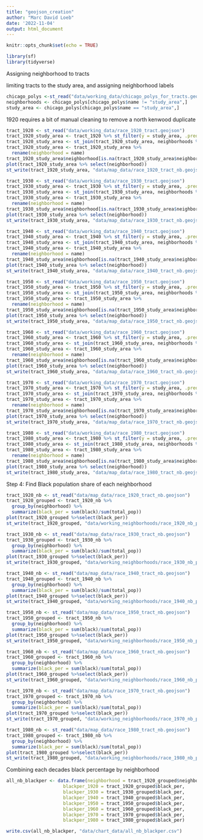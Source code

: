 ```yaml
---
title: "geojson_creation"
author: "Marc David Loeb"
date: '2022-11-04'
output: html_document
---
```


```r
knitr::opts_chunk$set(echo = TRUE)
```


```r
library(sf)
library(tidyverse)
```


Assigning neighborhood to tracts

limiting tracts to the study area, and assigning neighborhood labels
```r
chicago_polys <-st_read("data/working_data/chicago_polys_for_tracts.geojson")
neighborhoods <- chicago_polys[chicago_polys$name != "study_area",]
study_area <- chicago_polys[chicago_polys$name == "study_area",]
```

1920 requires a bit of manual cleaning to remove a north kenwood duplicate
```r
tract_1920 <- st_read("data/working_data/race_1920_tract.geojson")
tract_1920_study_area <- tract_1920 %>% st_filter(y = study_area, .predicate = st_intersects)
tract_1920_study_area <- st_join(tract_1920_study_area, neighborhoods %>% select(-id))
tract_1920_study_area <- tract_1920_study_area %>% 
  rename(neighborhood = name)
tract_1920_study_area$neighborhood[is.na(tract_1920_study_area$neighborhood)] = "other"
plot(tract_1920_study_area %>% select(neighborhood))
st_write(tract_1920_study_area, "data/map_data/race_1920_tract_nb.geojson")
```

```r
tract_1930 <- st_read("data/working_data/race_1930_tract.geojson")
tract_1930_study_area <- tract_1930 %>% st_filter(y = study_area, .predicate = st_intersects)
tract_1930_study_area <- st_join(tract_1930_study_area, neighborhoods %>% select(-id))
tract_1930_study_area <- tract_1930_study_area %>% 
  rename(neighborhood = name)
tract_1930_study_area$neighborhood[is.na(tract_1930_study_area$neighborhood)] = "other"
plot(tract_1930_study_area %>% select(neighborhood))
st_write(tract_1930_study_area, "data/map_data/race_1930_tract_nb.geojson")
```

```r
tract_1940 <- st_read("data/working_data/race_1940_tract.geojson")
tract_1940_study_area <- tract_1940 %>% st_filter(y = study_area, .predicate = st_intersects)
tract_1940_study_area <- st_join(tract_1940_study_area, neighborhoods %>% select(-id))
tract_1940_study_area <- tract_1940_study_area %>% 
  rename(neighborhood = name)
tract_1940_study_area$neighborhood[is.na(tract_1940_study_area$neighborhood)] = "other"
plot(tract_1940_study_area %>% select(neighborhood))
st_write(tract_1940_study_area, "data/map_data/race_1940_tract_nb.geojson")
```

```r
tract_1950 <- st_read("data/working_data/race_1950_tract.geojson")
tract_1950_study_area <- tract_1950 %>% st_filter(y = study_area, .predicate = st_intersects)
tract_1950_study_area <- st_join(tract_1950_study_area, neighborhoods %>% select(-id))
tract_1950_study_area <- tract_1950_study_area %>% 
  rename(neighborhood = name)
tract_1950_study_area$neighborhood[is.na(tract_1950_study_area$neighborhood)] = "other"
plot(tract_1950_study_area %>% select(neighborhood))
st_write(tract_1950_study_area, "data/map_data/race_1950_tract_nb.geojson")
```

```r
tract_1960 <- st_read("data/working_data/race_1960_tract.geojson")
tract_1960_study_area <- tract_1960 %>% st_filter(y = study_area, .predicate = st_intersects)
tract_1960_study_area <- st_join(tract_1960_study_area, neighborhoods %>% select(-id))
tract_1960_study_area <- tract_1960_study_area %>% 
  rename(neighborhood = name)
tract_1960_study_area$neighborhood[is.na(tract_1960_study_area$neighborhood)] = "other"
plot(tract_1960_study_area %>% select(neighborhood))
st_write(tract_1960_study_area, "data/map_data/race_1960_tract_nb.geojson")
```

```r
tract_1970 <- st_read("data/working_data/race_1970_tract.geojson")
tract_1970_study_area <- tract_1970 %>% st_filter(y = study_area, .predicate = st_intersects)
tract_1970_study_area <- st_join(tract_1970_study_area, neighborhoods %>% select(-id))
tract_1970_study_area <- tract_1970_study_area %>% 
  rename(neighborhood = name)
tract_1970_study_area$neighborhood[is.na(tract_1970_study_area$neighborhood)] = "other"
plot(tract_1970_study_area %>% select(neighborhood))
st_write(tract_1970_study_area, "data/map_data/race_1970_tract_nb.geojson")
```

```r
tract_1980 <- st_read("data/working_data/race_1980_tract.geojson")
tract_1980_study_area <- tract_1980 %>% st_filter(y = study_area, .predicate = st_intersects)
tract_1980_study_area <- st_join(tract_1980_study_area, neighborhoods %>% select(-id))
tract_1980_study_area <- tract_1980_study_area %>% 
  rename(neighborhood = name)
tract_1980_study_area$neighborhood[is.na(tract_1980_study_area$neighborhood)] = "other"
plot(tract_1980_study_area %>% select(neighborhood))
st_write(tract_1980_study_area, "data/map_data/race_1980_tract_nb.geojson")
```




Step 4: Find Black population share of each neighborhood
```r
tract_1920_nb <- st_read("data/map_data/race_1920_tract_nb.geojson")
tract_1920_grouped <- tract_1920_nb %>%
  group_by(neighborhood) %>%
  summarize(black_per = sum(black)/sum(total_pop))
plot(tract_1920_grouped %>%select(black_per))
st_write(tract_1920_grouped, "data/working_neighborhoods/race_1920_nb_per.geojson")
```

```r
tract_1930_nb <- st_read("data/map_data/race_1930_tract_nb.geojson")
tract_1930_grouped <- tract_1930_nb %>%
  group_by(neighborhood) %>%
  summarize(black_per = sum(black)/sum(total_pop))
plot(tract_1930_grouped %>%select(black_per))
st_write(tract_1930_grouped, "data/working_neighborhoods/race_1930_nb_per.geojson")
```

```r
tract_1940_nb <- st_read("data/map_data/race_1940_tract_nb.geojson")
tract_1940_grouped <- tract_1940_nb %>%
  group_by(neighborhood) %>%
  summarize(black_per = sum(black)/sum(total_pop))
plot(tract_1940_grouped %>%select(black_per))
st_write(tract_1940_grouped, "data/working_neighborhoods/race_1940_nb_per.geojson")
```

```r
tract_1950_nb <- st_read("data/map_data/race_1950_tract_nb.geojson")
tract_1950_grouped <- tract_1950_nb %>%
  group_by(neighborhood) %>%
  summarize(black_per = sum(black)/sum(total_pop))
plot(tract_1950_grouped %>%select(black_per))
st_write(tract_1950_grouped, "data/working_neighborhoods/race_1950_nb_per.geojson")
```

```r
tract_1960_nb <- st_read("data/map_data/race_1960_tract_nb.geojson")
tract_1960_grouped <- tract_1960_nb %>%
  group_by(neighborhood) %>%
  summarize(black_per = sum(black)/sum(total_pop))
plot(tract_1960_grouped %>%select(black_per))
st_write(tract_1960_grouped, "data/working_neighborhoods/race_1960_nb_per.geojson")
```

```r
tract_1970_nb <- st_read("data/map_data/race_1970_tract_nb.geojson")
tract_1970_grouped <- tract_1970_nb %>%
  group_by(neighborhood) %>%
  summarize(black_per = sum(black)/sum(total_pop))
plot(tract_1970_grouped %>%select(black_per))
st_write(tract_1970_grouped, "data/working_neighborhoods/race_1970_nb_per.geojson")
```

```r
tract_1980_nb <- st_read("data/map_data/race_1980_tract_nb.geojson")
tract_1980_grouped <- tract_1980_nb %>%
  group_by(neighborhood) %>%
  summarize(black_per = sum(black)/sum(total_pop))
plot(tract_1980_grouped %>%select(black_per))
st_write(tract_1980_grouped, "data/working_neighborhoods/race_1980_nb_per.geojson")

```

Combining each decades black percentage by neighborhood

```r
all_nb_blackper <- data.frame(neighborhood = tract_1920_grouped$neighborhood,
                     blackper_1920 = tract_1920_grouped$black_per,
                     blackper_1930 = tract_1930_grouped$black_per,
                     blackper_1940 = tract_1940_grouped$black_per,
                     blackper_1950 = tract_1950_grouped$black_per,
                     blackper_1960 = tract_1960_grouped$black_per,
                     blackper_1970 = tract_1970_grouped$black_per,
                     blackper_1980 = tract_1980_grouped$black_per)

write.csv(all_nb_blackper, "data/chart_data/all_nb_blackper.csv")
```

